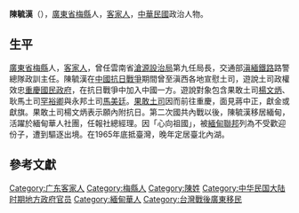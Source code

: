 {{Infobox_officeholder
| name = 陳毓漢
| image name = 
| width = 
| now = 
| period = 
| sex = 男 
| nationality={{ROC}}
| native place   =
| date of birth =1903年
| date of death =待考
| party = {{Kmt|25px}}
| place of birth =
| profession     = 
| educate = 
*[[中央政治学校|中央政治学校]]大学部教育系
| children =
| past = 
*[[黃埔軍校|黃埔軍校]]第4分校政治部同少校政治指导员特别班教官{{R|陈予欢}}
*[[雲南省|雲南省]][[滄源設治局|滄源設治局]]第九任局長（縣長）
*[[中華民國交通部|中華民國交通部]][[交通警察部隊|路警總隊]]政訓主任
}}
'''陳毓漢'''（{{bd|1903年||？||}}），[[廣東省|廣東省]][[梅縣|梅縣]]人，[[客家人|客家人]]，[[中華民國|中華民國]]政治人物。

==生平==
[[廣東省|廣東省]][[梅縣|梅縣]]人，[[客家人|客家人]]，曾任雲南省[[滄源設治局|滄源設治局]]第九任局長{{R|李宗漢|p=31}}，交通部[[滇緬鐵路|滇緬鐵路]]路警總隊政訓主任。陳毓漢在[[中國抗日戰爭|中國抗日戰爭]]期間曾至滇西各地宣慰土司，遊說土司政權效忠[[重慶國民政府|重慶國民政府]]，在抗日戰爭中加入中國一方。遊說對象包含果敢土司[[楊文炳|楊文炳]]、耿馬土司[[罕裕卿|罕裕卿]]與永邦土司[[班弄|馬美廷]]。[[果敢土司|果敢土司]]因而前往重慶，面見蔣中正，獻金或獻旗。{{R|余定邦|p=304}}{{efn|〈蔣中正電陳誠查報滇西中英未定界卡瓦山區班弄王遣使未獲赴渝晉謁實情〉，《外交部檔案》〈積極治邊 （六）〉，《蔣中正總統文物》，國史館藏，數位典藏號：002-090102-00017-156  [[馬美廷|馬美廷]]雖有意遣子[[馬義昌|馬義昌]]前往，但未能面見蔣中正}}果敢土司楊文炳表示願內附抗日。第二次國共內戰以後，陳毓漢移居緬甸，活躍於緬甸華人社團，任報社總經理。因「心向祖國」，被[[緬甸聯邦_(1962年－1974年)|緬甸聯邦]]列為不受歡迎份子，遭到驅逐出境。在1965年底抵臺灣，晚年定居臺北內湖。{{R|阮肇彬|page=9}}

== 參考文獻 ==
{{Notelist}}
{{Reflist|refs = 

<!--書籍-->
<ref name="陈予欢">{{cite book|author=陈予欢|title=《黄埔军校研究》（第一辑）: 黄埔军校的脊梁（上）|publisher=中山大學出版社|date=2006}}</ref>
<ref name="余定邦">{{cite book|author=余定邦|title=《中緬關係史》|publisher=光明日報|date=2000|isbn=9787801453549|oclc=953212807|location=北京|url=https://books.google.com.tw/books?id=_jgLAQAAMAAJ|access-date=2020-07-14|archive-date=2020-07-14|archive-url=https://web.archive.org/web/20200714184333/https://books.google.com.tw/books?id=_jgLAQAAMAAJ|dead-url=no}}</ref>
<ref name="李宗漢">{{cite book|author=李宗漢|title=《滄源佤族自治縣民政志》|publisher=雲南民族出版社|date=2006|isbn=9787536733862|oclc=123497213|location=昆明|url=https://books.google.com.tw/books?id=ohVLAQAAIAAJ|access-date=2020-07-14|archive-date=2020-07-14|archive-url=https://web.archive.org/web/20200714200638/https://books.google.com.tw/books?id=ohVLAQAAIAAJ|dead-url=no}}</ref>


<!--專題報導-->
<ref name="阮肇彬">{{cite news|author=阮肇彬|title=〈陳毓漢的故事 在邊區 在海外 為黨國 奮鬥了 十三年〉|publisher=《聯合報》|date=1969-11-24|url=http://i.imgur.com/SsMILtw.png|archiveurl=https://archive.is/20160219063608/http://i.imgur.com/SsMILtw.png|archivedate=2016-02-19|deadurl=yes}}</ref>
}}

{{DEFAULTSORT:C}}
[[Category:广东客家人|Category:广东客家人]]
[[Category:梅縣人|Category:梅縣人]]
[[Category:陳姓|Category:陳姓]]
[[Category:中华民国大陆时期地方政府官员|Category:中华民国大陆时期地方政府官员]]
[[Category:緬甸華人|Category:緬甸華人]]
[[Category:台灣戰後廣東移民|Category:台灣戰後廣東移民]]
